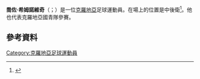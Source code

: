 {{noteTA
|G1=Football
|G2=uefa
}}

'''喬佐·希姆諾維奇'''（{{lang-hr|Jozo Šimunović}}；{{bd|1994年|8月4日}}）是一位[[克羅地亞|克羅地亞]]足球運動員。在場上的位置是中後衛<ref>{{cite web | url = http://www.soccerway.com/players/jozo-imunovi/156259/ | title = Croatia - J. Šimunović | work = Soccerway.com | publisher = Global Sports Media | accessdate = October 7, 2013 | archive-date = 2020-07-01 | archive-url = https://web.archive.org/web/20200701201313/https://www.soccerway.com/players/jozo-imunovi/156259/ | dead-url = no }}</ref>。他也代表克羅地亞國青隊參賽。

==參考資料==
{{Reflist}}

{{DEFAULTSORT: Šimunović, Jozo}}
[[Category:克羅地亞足球運動員|Category:克羅地亞足球運動員]]
